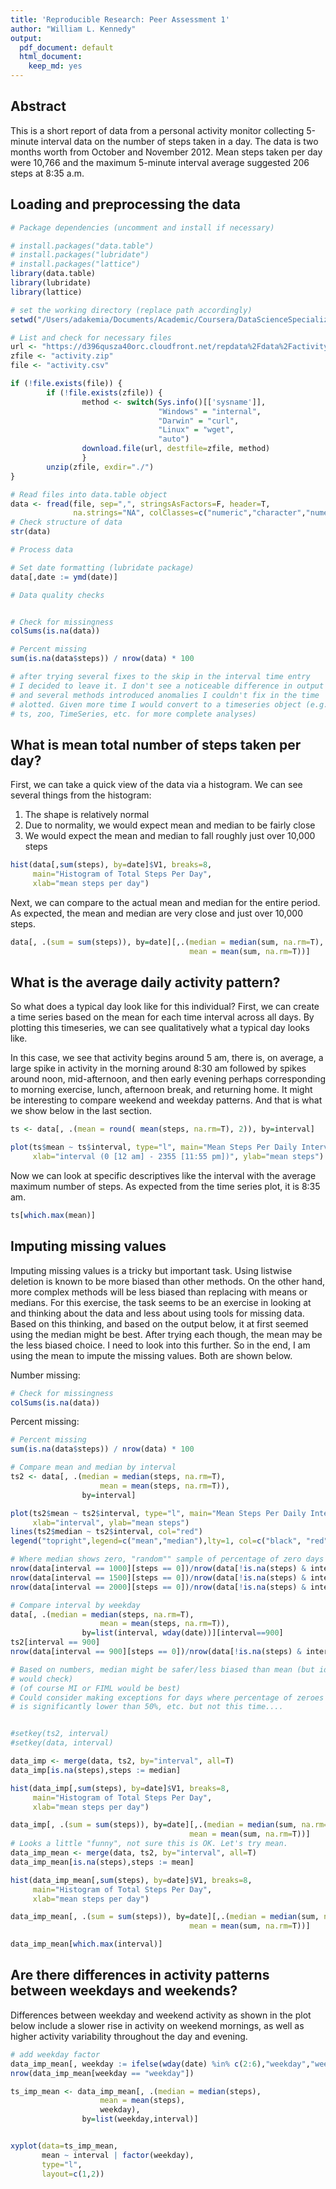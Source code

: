 ```yaml
---
title: 'Reproducible Research: Peer Assessment 1'
author: "William L. Kennedy"
output:
  pdf_document: default
  html_document:
    keep_md: yes
---
```


## Abstract  
  
This is a short report of data from a personal activity monitor collecting 5-minute interval data on the number of steps taken in a day. The data is two months worth from October and November 2012. Mean steps taken per day were 10,766 and the maximum 5-minute interval average suggested 206 steps at 8:35 a.m. 

## Loading and preprocessing the data

```r
# Package dependencies (uncomment and install if necessary)

# install.packages("data.table")
# install.packages("lubridate")
# install.packages("lattice")
library(data.table)
library(lubridate)
library(lattice)

# set the working directory (replace path accordingly)
setwd("/Users/adakemia/Documents/Academic/Coursera/DataScienceSpecialization/05ReproducibleResearch/Projects/RepData_PeerAssessment1")

# List and check for necessary files
url <- "https://d396qusza40orc.cloudfront.net/repdata%2Fdata%2Factivity.zip"
zfile <- "activity.zip"
file <- "activity.csv"

if (!file.exists(file)) {
        if (!file.exists(zfile)) {
                method <- switch(Sys.info()[['sysname']],
                                 "Windows" = "internal",
                                 "Darwin" = "curl",
                                 "Linux" = "wget",
                                 "auto")
                download.file(url, destfile=zfile, method)
                }
        unzip(zfile, exdir="./")
}

# Read files into data.table object
data <- fread(file, sep=",", stringsAsFactors=F, header=T, 
              na.strings="NA", colClasses=c("numeric","character","numeric"))
# Check structure of data
str(data)

# Process data

# Set date formatting (lubridate package)
data[,date := ymd(date)]

# Data quality checks


# Check for missingness
colSums(is.na(data))

# Percent missing
sum(is.na(data$steps)) / nrow(data) * 100

# after trying several fixes to the skip in the interval time entry
# I decided to leave it. I don't see a noticeable difference in output
# and several methods introduced anomalies I couldn't fix in the time 
# alotted. Given more time I would convert to a timeseries object (e.g.,
# ts, zoo, TimeSeries, etc. for more complete analyses) 


```


## What is mean total number of steps taken per day?  
First, we can take a quick view of the data via a histogram. We can see several things from the histogram:  
  
1. The shape is relatively normal  
2. Due to normality, we would expect mean and median to be fairly close  
3. We would expect the mean and median to fall roughly just over 10,000 steps  


```r
hist(data[,sum(steps), by=date]$V1, breaks=8, 
     main="Histogram of Total Steps Per Day",
     xlab="mean steps per day")
```
  
Next, we can compare to the actual mean and median for the entire period. As expected, the mean and median are very close and just over 10,000 steps.  


```r
data[, .(sum = sum(steps)), by=date][,.(median = median(sum, na.rm=T),
                                        mean = mean(sum, na.rm=T))]
```

## What is the average daily activity pattern?  
  
So what does a typical day look like for this individual? First, we can create a time series based on the mean for each time interval across all days. By plotting this timeseries, we can see qualitatively what a typical day looks like.   

In this case, we see that activity begins around 5 am, there is, on average, a large spike in activity in the morning around 8:30 am followed by spikes around noon, mid-afternoon, and then early evening perhaps corresponding to morning exercise, lunch, afternoon break, and returning home. It might be interesting to compare weekend and weekday patterns. And that is what we show below in the last section.  


```r
ts <- data[, .(mean = round( mean(steps, na.rm=T), 2)), by=interval]

plot(ts$mean ~ ts$interval, type="l", main="Mean Steps Per Daily Interval",
     xlab="interval (0 [12 am] - 2355 [11:55 pm])", ylab="mean steps")
```
  
Now we can look at specific descriptives like the interval with the average maximum number of steps. As expected from the time series plot, it is 8:35 am.  


```r
ts[which.max(mean)]

```
## Imputing missing values  
  
Imputing missing values is a tricky but important task. Using listwise deletion is known to be more biased than other methods. On the other hand, more complex methods will be less biased than replacing with means or medians. For this exercise, the task seems to be an exercise in looking at and thinking about the data and less about using tools for missing data. Based on this thinking, and based on the output below, it at first seemed using the median might be best. After trying each though, the mean may be the less biased choice. I need to look into this further. So in the end, I am using the mean to impute the missing values. Both are shown below.  
  
  
Number missing:  
  
```r

# Check for missingness
colSums(is.na(data))
```
  
Percent missing:  
  
```r
# Percent missing
sum(is.na(data$steps)) / nrow(data) * 100

# Compare mean and median by interval 
ts2 <- data[, .(median = median(steps, na.rm=T),
                    mean = mean(steps, na.rm=T)), 
                by=interval]

plot(ts2$mean ~ ts2$interval, type="l", main="Mean Steps Per Daily Interval",
     xlab="interval", ylab="mean steps")
lines(ts2$median ~ ts2$interval, col="red")
legend("topright",legend=c("mean","median"),lty=1, col=c("black", "red"))

# Where median shows zero, "random"" sample of percentage of zero days
nrow(data[interval == 1000][steps == 0])/nrow(data[!is.na(steps) & interval == 1000])
nrow(data[interval == 1500][steps == 0])/nrow(data[!is.na(steps) & interval == 1500])
nrow(data[interval == 2000][steps == 0])/nrow(data[!is.na(steps) & interval == 2000])

# Compare interval by weekday
data[, .(median = median(steps, na.rm=T),
                    mean = mean(steps, na.rm=T)), 
                by=list(interval, wday(date))][interval==900]
ts2[interval == 900]
nrow(data[interval == 900][steps == 0])/nrow(data[!is.na(steps) & interval == 900])

# Based on numbers, median might be safer/less biased than mean (but ideally
# would check)
# (of course MI or FIML would be best)
# Could consider making exceptions for days where percentage of zeroes 
# is significantly lower than 50%, etc. but not this time....


#setkey(ts2, interval)
#setkey(data, interval)

data_imp <- merge(data, ts2, by="interval", all=T)
data_imp[is.na(steps),steps := median]

hist(data_imp[,sum(steps), by=date]$V1, breaks=8, 
     main="Histogram of Total Steps Per Day",
     xlab="mean steps per day")

data_imp[, .(sum = sum(steps)), by=date][,.(median = median(sum, na.rm=T),
                                        mean = mean(sum, na.rm=T))]
# Looks a little "funny", not sure this is OK. Let's try mean.
data_imp_mean <- merge(data, ts2, by="interval", all=T)
data_imp_mean[is.na(steps),steps := mean]

hist(data_imp_mean[,sum(steps), by=date]$V1, breaks=8, 
     main="Histogram of Total Steps Per Day",
     xlab="mean steps per day")

data_imp_mean[, .(sum = sum(steps)), by=date][,.(median = median(sum, na.rm=T),
                                        mean = mean(sum, na.rm=T))]

data_imp_mean[which.max(interval)]
```

## Are there differences in activity patterns between weekdays and weekends?  
  
Differences between weekday and weekend activity as shown in the plot below include a slower rise in activity on weekend mornings, as well as higher activity variability throughout the day and evening.  


```r
# add weekday factor
data_imp_mean[, weekday := ifelse(wday(date) %in% c(2:6),"weekday","weekend")]
nrow(data_imp_mean[weekday == "weekday"])

ts_imp_mean <- data_imp_mean[, .(median = median(steps),
                    mean = mean(steps),
                    weekday),
                by=list(weekday,interval)]


xyplot(data=ts_imp_mean,
       mean ~ interval | factor(weekday), 
       type="l",
       layout=c(1,2))


```




